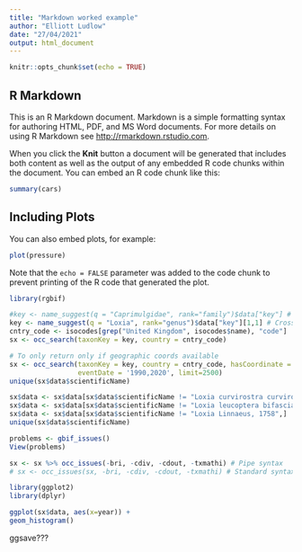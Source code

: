 ```yaml
---
title: "Markdown worked example"
author: "Elliott Ludlow"
date: "27/04/2021"
output: html_document
---
```


```r
knitr::opts_chunk$set(echo = TRUE)
```

## R Markdown
This is an R Markdown document. Markdown is a simple formatting syntax for authoring HTML, PDF, and MS Word documents. For more details on using R Markdown see <http://rmarkdown.rstudio.com>.

When you click the **Knit** button a document will be generated that includes both content as well as the output of any embedded R code chunks within the document. You can embed an R code chunk like this:

```r
summary(cars)
```

## Including Plots

You can also embed plots, for example:

```r
plot(pressure)
```

Note that the `echo = FALSE` parameter was added to the code chunk to prevent printing of the R code that generated the plot.




```r

library(rgbif)
```

```r
#key <- name_suggest(q = "Caprimulgidae", rank="family")$data["key"] # Nightjar
key <- name_suggest(q = "Loxia", rank="genus")$data["key"][1,1] # Crossbill
cntry_code <- isocodes[grep("United Kingdom", isocodes$name), "code"]
sx <- occ_search(taxonKey = key, country = cntry_code)

# To only return only if geographic coords available
sx <- occ_search(taxonKey = key, country = cntry_code, hasCoordinate = TRUE,
                 eventDate = '1990,2020', limit=2500)
unique(sx$data$scientificName)

sx$data <- sx$data[sx$data$scientificName != "Loxia curvirostra curvirostra",]
sx$data <- sx$data[sx$data$scientificName != "Loxia leucoptera bifasciata (C.L.Brehm, 1827)",]
sx$data <- sx$data[sx$data$scientificName != "Loxia Linnaeus, 1758",]
unique(sx$data$scientificName)

problems <- gbif_issues()
View(problems)

sx <- sx %>% occ_issues(-bri, -cdiv, -cdout, -txmathi) # Pipe syntax
# sx <- occ_issues(sx, -bri, -cdiv, -cdout, -txmathi) # Standard syntax

library(ggplot2)
library(dplyr)
```

```r
ggplot(sx$data, aes(x=year)) +
geom_histogram()
```


ggsave???
